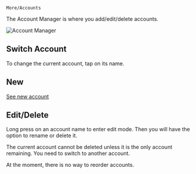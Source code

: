 
`More/Accounts`

The Account Manager is where you add/edit/delete accounts.

![Account Manager](./accounts/2024-03-09_19-42-51.png)

## Switch Account

To change the current account, tap on its name.

## New

[See new account](/accounts/new)

## Edit/Delete

Long press on an account name to enter edit mode.
Then you will have the option to rename or delete it.

<Callout>
The current account cannot be deleted unless it is
the only account remaining. You need to switch to
another account.
</Callout>

At the moment, there is no way to reorder accounts.
